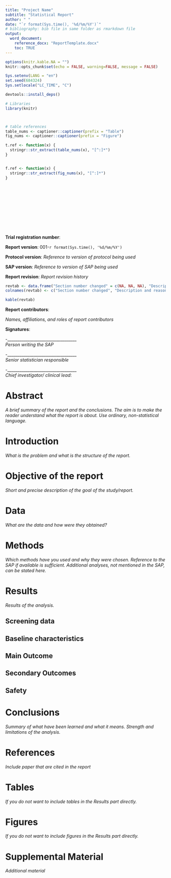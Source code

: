 ```yaml
---
title: "Project Name"
subtitle: "Statistical Report"
author: " "
date: "`r format(Sys.time(), '%d/%m/%Y')`"
# bibliography: bib file in same folder as rmarkdown file
output: 
  word_document:
    reference_docx: "ReportTemplate.docx"
    toc: TRUE
---
```


```r
options(knitr.kable.NA = "")
knitr::opts_chunk$set(echo = FALSE, warning=FALSE, message = FALSE)

Sys.setenv(LANG = "en")
set.seed(684324)
Sys.setlocale("LC_TIME", "C")

devtools::install_deps()

# Libraries
library(knitr)



# table references
table_nums <- captioner::captioner(prefix = "Table")
fig_nums <- captioner::captioner(prefix = "Figure")

t.ref <- function(x) {
  stringr::str_extract(table_nums(x), "[^:]*")
}


f.ref <- function(x) {
  stringr::str_extract(fig_nums(x), "[^:]*")
}
```


 \newline
 
 <br>
 
 <br>
 
 <br>
 
 <br>
 
 <br>

**Trial registration number**:

**Report version**: 001-`r format(Sys.time(), '%d/%m/%Y')`

**Protocol version**: *Reference to version of protocol being used*

**SAP version**: *Reference to version of SAP being used*

**Report revision**: *Report revision history*
```r
revtab <- data.frame("Section number changed" = c(NA, NA, NA), "Description and reason of change" = c(NA, NA, NA), "Date changed" = c(NA, NA, NA))
colnames(revtab) <- c("Section number changed", "Description and reason of change", "Date changed")

kable(revtab)

```


**Report contributors**: 

*Names, affiliations, and roles of report contributors*

**Signatures**:

-__________________________________   
*Person writing the SAP*                   

-__________________________________  
*Senior statistician responsible*

-__________________________________  
*Chief investigator/ clinical lead*:   


\newpage

# Abstract 
*A brief summary of the report and the conclusions. The aim is to make the reader understand what the report is about. Use ordinary, non-statistical language.*

# Introduction
*What is the problem and what is the structure of the report.*

# Objective of the report
*Short and precise description of the goal of the study/report.*

# Data
*What are the data and how were they obtained?*

# Methods
*Which methods have you used and why they were chosen.*
*Reference to the SAP if available is sufficient. Additional analyses, not mentioned in the SAP, can be stated here.*

# Results
*Results of the analysis.*

## Screening data

## Baseline characteristics

## Main Outcome

## Secondary Outcomes

## Safety


# Conclusions
*Summary of what have been learned and what it means. Strength and limitations of the analysis.*

# References
*Include paper that are cited in the report*

# Tables
*If you do not want to include tables in the Results part directly.*

# Figures
*If you do not want to include figures in the Results part directly.*

# Supplemental Material
*Additional material*
